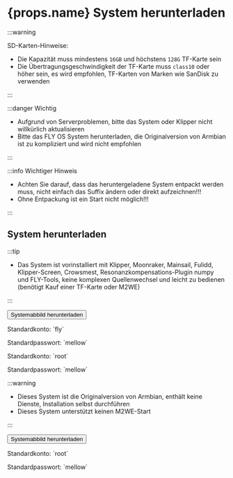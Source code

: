 

# {props.name} System herunterladen

:::warning

SD-Karten-Hinweise:

* Die Kapazität muss mindestens `16GB` und höchstens `128G` TF-Karte sein
* Die Übertragungsgeschwindigkeit der TF-Karte muss `class10` oder höher sein, es wird empfohlen, TF-Karten von Marken wie SanDisk zu verwenden

:::

:::danger Wichtig

* Aufgrund von Serverproblemen, bitte das System oder Klipper nicht willkürlich aktualisieren
* Bitte das FLY OS System herunterladen, die Originalversion von Armbian ist zu kompliziert und wird nicht empfohlen

:::

:::info Wichtiger Hinweis

* Achten Sie darauf, dass das heruntergeladene System entpackt werden muss, nicht einfach das Suffix ändern oder direkt aufzeichnen!!!
* Ohne Entpackung ist ein Start nicht möglich!!!

:::

## System herunterladen

<Tabs>
  <TabItem value="flyos" label="FLYOS (auf Basis von Armbian)" default>

:::tip

* Das System ist vorinstalliert mit Klipper, Moonraker, Mainsail, Fulidd, Klipper-Screen, Crowsmest, Resonanzkompensations-Plugin numpy und FLY-Tools, keine komplexen Quellenwechsel und leicht zu bedienen (benötigt Kauf einer TF-Karte oder M2WE)

:::

<Button variant="contained" disableElevation href="https://cdn.mellow.klipper.cn/IMG/Beta/FlyOS_h5_3.3.4_fix_20240928.img.xz">Systemabbild herunterladen</Button>

<Tabs>
<TabItem value="fly" label="Normaler Benutzer" default>
<p>Standardkonto: `fly`</p>
<p>Standardpasswort: `mellow`</p>
  </TabItem>
  <TabItem value="root" label="root-Benutzer" default>
<p>Standardkonto: `root`</p>
<p>Standardpasswort: `mellow`</p>
  </TabItem>
</Tabs>
  </TabItem>
<TabItem value="armbian" label="Originalversion Armbian">

:::warning

* Dieses System ist die Originalversion von Armbian, enthält keine Dienste, Installation selbst durchführen
* Dieses System unterstützt keinen M2WE-Start

:::

<Button variant="contained" color="success" disableElevation href="https://cdn.mellow.klipper.cn/IMG/Release/Armbian_22.08.0-trunk_Flypiv1_bullseye_current_5.15.52.img.xz">Systemabbild herunterladen</Button>

<p>Standardkonto: `root`</p>
<p>Standardpasswort: `mellow`</p>

  </TabItem>
</Tabs>
